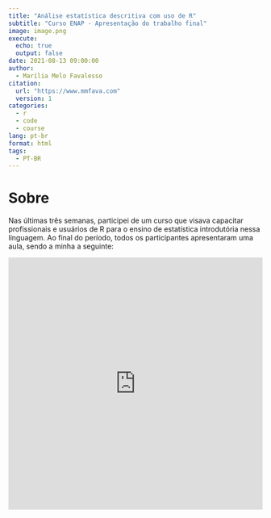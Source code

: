```yaml
---
title: "Análise estatística descritiva com uso de R"
subtitle: "Curso ENAP - Apresentação do trabalho final"
image: image.png
execute:
  echo: true
  output: false
date: 2021-08-13 09:00:00
author:
  - Marília Melo Favalesso
citation: 
  url: "https://www.mmfava.com"
  version: 1
categories:
  - r
  - code
  - course
lang: pt-br
format: html
tags: 
  - PT-BR
---
```


# Sobre

Nas últimas três semanas, participei de um curso que visava capacitar profissionais e usuários de R para o ensino de estatística introdutória nessa línguagem. Ao final do período, todos os participantes apresentaram uma aula, sendo a minha a seguinte:

<iframe src="https://mmfava.netlify.app/talk/2021-08-14-trabalhofinal-enap/slides.html#1" width="100%" height="500px" style="border:none;"></iframe>
